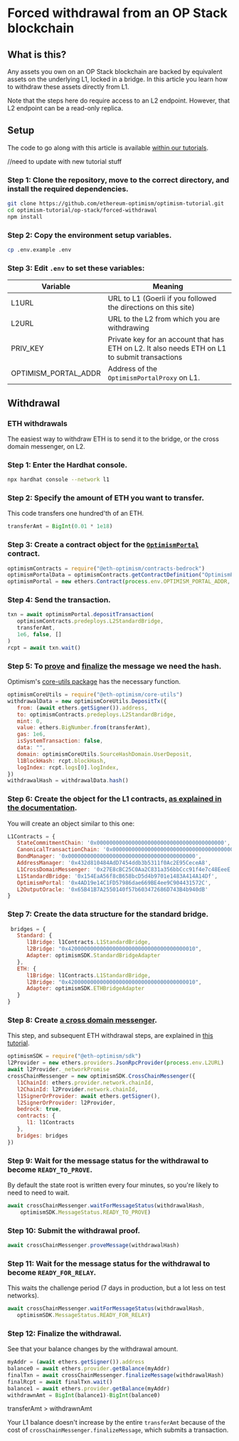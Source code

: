 
# Forced withdrawal from an OP Stack blockchain

## What is this?

Any assets you own on an OP Stack blockchain are backed by equivalent assets on the underlying L1, locked in a bridge. 
In this article you learn how to withdraw these assets directly from L1.

Note that the steps here do require access to an L2 endpoint.
However, that L2 endpoint can be a read-only replica.


## Setup 

The code to go along with this article is available [within our tutorials](/getting-started/tutorials).
<Steps>

//need to update with new tutorial stuff
### Step 1: Clone the repository, move to the correct directory, and install the required dependencies.

   ```sh
   git clone https://github.com/ethereum-optimism/optimism-tutorial.git
   cd optimism-tutorial/op-stack/forced-withdrawal
   npm install
   ```

### Step 2: Copy the environment setup variables.

   ```sh
   cp .env.example .env
   ```

### Step 3: Edit `.env` to set these variables:

   | Variable             | Meaning |
   | -------------------- | ------- |
   | L1URL                | URL to L1 (Goerli if you followed the directions on this site)
   | L2URL                | URL to the L2 from which you are withdrawing
   | PRIV_KEY             | Private key for an account that has ETH on L2. It also needs ETH on L1 to submit transactions
   | OPTIMISM_PORTAL_ADDR | Address of the `OptimismPortalProxy` on L1.
</Steps>

## Withdrawal

### ETH withdrawals

The easiest way to withdraw ETH is to send it to the bridge, or the cross domain messenger, on L2.
<Steps>
### Step 1: Enter the Hardhat console.

   ```sh
   npx hardhat console --network l1
   ```

### Step 2: Specify the amount of ETH you want to transfer.
   This code transfers one hundred'th of an ETH.

   ```js
   transferAmt = BigInt(0.01 * 1e18)
   ``` 

### Step 3: Create a contract object for the [`OptimismPortal`](https://github.com/ethereum-optimism/optimism/blob/129032f15b76b0d2a940443a39433de931a97a44/packages/contracts-bedrock/contracts/L1/OptimismPortal.sol) contract.

   ```js
   optimismContracts = require("@eth-optimism/contracts-bedrock")
   optimismPortalData = optimismContracts.getContractDefinition("OptimismPortal")
   optimismPortal = new ethers.Contract(process.env.OPTIMISM_PORTAL_ADDR, optimismPortalData.abi, await ethers.getSigner())
   ```

### Step 4: Send the transaction.

   ```js
   txn = await optimismPortal.depositTransaction(
      optimismContracts.predeploys.L2StandardBridge,
      transferAmt,
      1e6, false, []
   )
   rcpt = await txn.wait()
   ```

### Step 5: To [prove](https://sdk.optimism.io/classes/crosschainmessenger#proveMessage-2) and [finalize](https://sdk.optimism.io/classes/crosschainmessenger#finalizeMessage-2) the message we need the hash. 
   Optimism's [core-utils package](https://www.npmjs.com/package/@eth-optimism/core-utils) has the necessary function.

   ```js
   optimismCoreUtils = require("@eth-optimism/core-utils")
   withdrawalData = new optimismCoreUtils.DepositTx({
      from: (await ethers.getSigner()).address,
      to: optimismContracts.predeploys.L2StandardBridge,
      mint: 0,
      value: ethers.BigNumber.from(transferAmt),
      gas: 1e6,
      isSystemTransaction: false,
      data: "",
      domain: optimismCoreUtils.SourceHashDomain.UserDeposit,
      l1BlockHash: rcpt.blockHash,
      logIndex: rcpt.logs[0].logIndex,
   })
   withdrawalHash = withdrawalData.hash()
   ```

### Step 6: Create the object for the L1 contracts, [as explained in the documentation](../build/sdk.md).
   You will create an object similar to this one:

   ```js
   L1Contracts = {
      StateCommitmentChain: '0x0000000000000000000000000000000000000000',
      CanonicalTransactionChain: '0x0000000000000000000000000000000000000000',
      BondManager: '0x0000000000000000000000000000000000000000',
      AddressManager: '0x432d810484AdD7454ddb3b5311f0Ac2E95CeceA8',
      L1CrossDomainMessenger: '0x27E8cBC25C0Aa2C831a356bbCcc91f4e7c48EeeE',
      L1StandardBridge: '0x154EaA56f8cB658bcD5d4b9701e1483A414A14Df',
      OptimismPortal: '0x4AD19e14C1FD57986dae669BE4ee9C904431572C',
      L2OutputOracle: '0x65B41B7A2550140f57b603472686D743B4b940dB'
   }
   ```

### Step 7: Create the data structure for the standard bridge.

   ```js
    bridges = { 
      Standard: { 
         l1Bridge: l1Contracts.L1StandardBridge, 
         l2Bridge: "0x4200000000000000000000000000000000000010", 
         Adapter: optimismSDK.StandardBridgeAdapter
      },
      ETH: {
         l1Bridge: l1Contracts.L1StandardBridge, 
         l2Bridge: "0x4200000000000000000000000000000000000010", 
         Adapter: optimismSDK.ETHBridgeAdapter
      }
   }
   ```


### Step 8: Create [a cross domain messenger](https://sdk.optimism.io/classes/crosschainmessenger).
   This step, and subsequent ETH withdrawal steps, are explained in [this tutorial](/guides/bridging/cross-dom-bridge-eth).

   ```js
   optimismSDK = require("@eth-optimism/sdk")
   l2Provider = new ethers.providers.JsonRpcProvider(process.env.L2URL)
   await l2Provider._networkPromise
   crossChainMessenger = new optimismSDK.CrossChainMessenger({
      l1ChainId: ethers.provider.network.chainId,
      l2ChainId: l2Provider.network.chainId,
      l1SignerOrProvider: await ethers.getSigner(),
      l2SignerOrProvider: l2Provider,
      bedrock: true,
      contracts: {
         l1: l1Contracts
      },
      bridges: bridges
   })   
   ```

### Step 9: Wait for the message status for the withdrawal to become `READY_TO_PROVE`.
   By default the state root is written every four minutes, so you're likely to need to need to wait.

   ```js
   await crossChainMessenger.waitForMessageStatus(withdrawalHash, 
       optimismSDK.MessageStatus.READY_TO_PROVE)
   ```
      
### Step 10: Submit the withdrawal proof.

   ```js
   await crossChainMessenger.proveMessage(withdrawalHash)
   ```

### Step 11: Wait for the message status for the withdrawal to become `READY_FOR_RELAY`.
   This waits the challenge period (7 days in production, but a lot less on test networks).

   ```js
   await crossChainMessenger.waitForMessageStatus(withdrawalHash, 
      optimismSDK.MessageStatus.READY_FOR_RELAY)
   ```   


### Step 12: Finalize the withdrawal.
   See that your balance changes by the withdrawal amount.

   ```js
   myAddr = (await ethers.getSigner()).address
   balance0 = await ethers.provider.getBalance(myAddr)
   finalTxn = await crossChainMessenger.finalizeMessage(withdrawalHash)
   finalRcpt = await finalTxn.wait()
   balance1 = await ethers.provider.getBalance(myAddr)
   withdrawnAmt = BigInt(balance1)-BigInt(balance0)
   ```
</Steps>
<Callout type="info"> 

transferAmt > withdrawnAmt

Your L1 balance doesn't increase by the entire `transferAmt` because of the cost of `crossChainMessenger.finalizeMessage`, which submits a transaction.
</Callout>